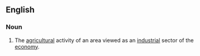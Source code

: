==English==

===Noun===
{{en-noun|agroindustries}}

#The [[agricultural]] activity of an area viewed as an [[industrial]] sector of the [[economy]].